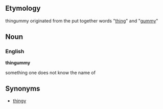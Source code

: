 ==Etymology==
thingummy originated from the put together words "[[thing]]" and "[[gummy]]"

==Noun==
===English===

'''thingummy'''

something one does not know the name of

==Synonyms==
*[[thingy]]